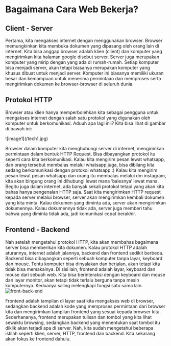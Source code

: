 
# Bagaimana Cara Web Bekerja?
## Client - Server
Pertama, kita mengakses internet dengan menggunakan browser. Browser memungkinkan kita membuka dokumen yang dipasang oleh orang lain di internet. Kita bisa anggap browser adalah klien (client) dan komputer yang mengirimkan kita halaman google disebut server. Server juga merupakan komputer yang mirip dengan yang ada di rumah-rumah. Setiap komputer bisa menjadi server, akan tetapi biasanya merupakan komputer yang khusus dibuat untuk menjadi server. Komputer ini biasanya memiliki ukuran besar dan kemampuan untuk menerima permintaan dan memproses serta mengirimkan dokumen ke browser-browser di seluruh dunia.

## Protokol HTTP
Browser atau klien hanya memperbolehkan kita sebagai pengguna untuk mengakses internet dengan salah satu protokol yang digunakan oleh komputer untuk berkomunikasi. Aduuh apa lagi inii? Kita bisa lihat di gambar di bawah ini:

<Bleed>
  ![image1](/tech1.jpg)
</Bleed>

Browser dalam komputer kita menghubungi server di internet, mengirimkan permintaan dalam bentuk HTTP Request. Bisa dibayangkan protokol itu seperti cara kita berkomunikasi. Kalau kita mengirim pesan lewat whatsapp, dan orang tersebut membalas melalui whatsapp juga, bisa dibilang kita sedang berkomunikasi dengan protokol whatsapp :) Kalau kita mengirim pesan lewat pesan whatsapp dan orang itu membalas melalui dm instagram, kita akan bingung orang ini dihubungi lewat mana ‘balesnya’ lewat mana. Begitu juga dalam internet, ada banyak sekali protokol tetapi yang akan kita bahas hanya pengenalan HTTP saja. Saat kita mengirimkan HTTP request kepada server melalui browser, server akan mengirimkan kembali dokumen yang kita minta. Kalau dokumen yang diminta ada, server akan mengirimkan dokumennya. Kalau dokumennya tidak ada, server juga memberi tahu bahwa yang diminta tidak ada, jadi komunikasi cepat berakhir.

## Frontend - Backend
Nah setelah mengetahui protokol HTTP, kita akan membahas bagaimana server bisa memberikan kita dokumen. Kalau protokol HTTP adalah aturannya, internet adalah jalannya, backend dan frontend sedikit berbeda. Backend bisa dibayangkan seperti sebuah komputer tanpa layar, keyboard dan mouse. Tentu komputer bisa dinyalakan dan berjalan, akan tetapi kita tidak bisa memakainya. Di sisi lain, frontend adalah layar, keyboard dan mouse dari sebuah web. Kita bisa berinteraksi dengan keyboard dan mouse dan layar monitor, akan tetapi tidak terlalu berguna tanpa mesin komputernya. Keduanya saling melengkapi fungsi satu sama lain. 
<Bleed>
  ![front-back-end](/tech2.png)
</Bleed>

Frontend adalah tampilan di layar saat kita mengakses web di browser, sedangkan backend adalah kode yang memproses permintaan dari browser kita dan mengirimkan tampilan frontend yang sesuai kepada browser kita. Sederhananya, frontend merupakan tulisan dan tombol yang kita lihat sewaktu browsing, sedangkan backend yang menentukan saat tombol itu diklik akan terjadi apa di server. Nah, kita sudah mengetahui beberapa istilah seperti klien, server, HTTP, frontend dan backend. Kita sekarang akan fokus ke frontend dahulu.
